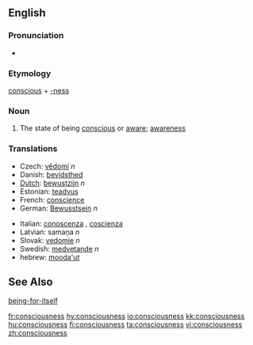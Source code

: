 ==English==

===Pronunciation===
*{{audio|en-us-consciousness.ogg|Audio (US)}}


=== Etymology ===
[[conscious]] + [[-ness]]

=== Noun ===
{{wikipedia}}
{{en-noun|-}}
# The state of being [[conscious]] or [[aware]]; [[awareness]]

===Translations===
{{top}}
*Czech: [[vědomí]]  ''n''
*Danish: [[bevidsthed]]
*[[Dutch]]: [[bewustzijn]] ''n''
*Estonian: [[teadvus]]
*French: [[conscience]] {{f}}
*German: [[Bewusstsein]] ''n''
{{mid}}
*Italian: [[conoscenza]] {{f}}, [[coscienza]] {{f}}
*Latvian: samaņa  ''n''
*Slovak: [[vedomie]]  ''n''
*Swedish: [[medvetande]] ''n''
*hebrew: [[mooda'ut]] 
{{bottom}}

==See Also==
[[being-for-itself]]

[[fr:consciousness]]
[[hy:consciousness]]
[[io:consciousness]]
[[kk:consciousness]]
[[hu:consciousness]]
[[fi:consciousness]]
[[ta:consciousness]]
[[vi:consciousness]]
[[zh:consciousness]]